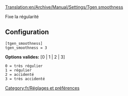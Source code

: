 [[Translation:en/Archive/Manual/Settings/Tgen smoothness]]


Fixe la régularité

== Configuration ==

<pre>
[tgen_smoothness]
tgen_smoothness = 3
</pre>

'''Options valides:''' [0 | 1 | 2 | 3]

<pre>
0 = très régulier
1 = régulier
2 = accidenté
3 = très accidenté
</pre>

[[Category:fr/Réglages et préférences]]